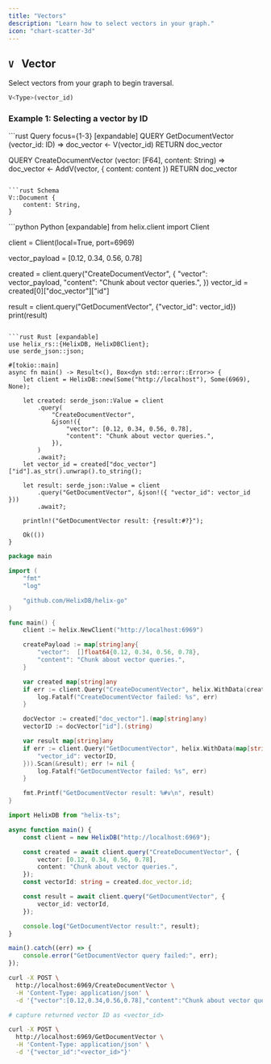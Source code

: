 ```yaml
---
title: "Vectors"
description: "Learn how to select vectors in your graph."
icon: "chart-scatter-3d"
---
```


## `V` &nbsp; Vector

Select vectors from your graph to begin traversal.

```rust
V<Type>(vector_id)
```

### Example 1: Selecting a vector by ID

<CodeGroup>
```rust Query focus={1-3} [expandable]
QUERY GetDocumentVector (vector_id: ID) =>
    doc_vector <- V<Document>(vector_id)
    RETURN doc_vector

QUERY CreateDocumentVector (vector: [F64], content: String) =>
    doc_vector <- AddV<Document>(vector, {
        content: content
    })
    RETURN doc_vector
```

```rust Schema
V::Document {
    content: String,
}
```

</CodeGroup>

<CodeGroup>
```python Python [expandable]
from helix.client import Client

client = Client(local=True, port=6969)

vector_payload = [0.12, 0.34, 0.56, 0.78]

created = client.query("CreateDocumentVector", {
    "vector": vector_payload,
    "content": "Chunk about vector queries.",
})
vector_id = created[0]["doc_vector"]["id"]

result = client.query("GetDocumentVector", {"vector_id": vector_id})
print(result)
```

```rust Rust [expandable]
use helix_rs::{HelixDB, HelixDBClient};
use serde_json::json;

#[tokio::main]
async fn main() -> Result<(), Box<dyn std::error::Error>> {
    let client = HelixDB::new(Some("http://localhost"), Some(6969), None);

    let created: serde_json::Value = client
        .query(
            "CreateDocumentVector",
            &json!({
                "vector": [0.12, 0.34, 0.56, 0.78],
                "content": "Chunk about vector queries.",
            }),
        )
        .await?;
    let vector_id = created["doc_vector"]["id"].as_str().unwrap().to_string();

    let result: serde_json::Value = client
        .query("GetDocumentVector", &json!({ "vector_id": vector_id }))
        .await?;

    println!("GetDocumentVector result: {result:#?}");

    Ok(())
}
```

```go Go [expandable]
package main

import (
    "fmt"
    "log"

    "github.com/HelixDB/helix-go"
)

func main() {
    client := helix.NewClient("http://localhost:6969")

    createPayload := map[string]any{
        "vector":  []float64{0.12, 0.34, 0.56, 0.78},
        "content": "Chunk about vector queries.",
    }

    var created map[string]any
    if err := client.Query("CreateDocumentVector", helix.WithData(createPayload)).Scan(&created); err != nil {
        log.Fatalf("CreateDocumentVector failed: %s", err)
    }

    docVector := created["doc_vector"].(map[string]any)
    vectorID := docVector["id"].(string)

    var result map[string]any
    if err := client.Query("GetDocumentVector", helix.WithData(map[string]any{
        "vector_id": vectorID,
    })).Scan(&result); err != nil {
        log.Fatalf("GetDocumentVector failed: %s", err)
    }

    fmt.Printf("GetDocumentVector result: %#v\n", result)
}
```

```typescript TypeScript [expandable]
import HelixDB from "helix-ts";

async function main() {
    const client = new HelixDB("http://localhost:6969");

    const created = await client.query("CreateDocumentVector", {
        vector: [0.12, 0.34, 0.56, 0.78],
        content: "Chunk about vector queries.",
    });
    const vectorId: string = created.doc_vector.id;

    const result = await client.query("GetDocumentVector", {
        vector_id: vectorId,
    });

    console.log("GetDocumentVector result:", result);
}

main().catch((err) => {
    console.error("GetDocumentVector query failed:", err);
});
```

```bash Curl [expandable]
curl -X POST \
  http://localhost:6969/CreateDocumentVector \
  -H 'Content-Type: application/json' \
  -d '{"vector":[0.12,0.34,0.56,0.78],"content":"Chunk about vector queries."}'

# capture returned vector ID as <vector_id>

curl -X POST \
  http://localhost:6969/GetDocumentVector \
  -H 'Content-Type: application/json' \
  -d '{"vector_id":"<vector_id>"}'
```

</CodeGroup>